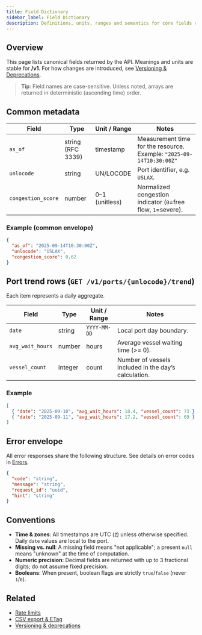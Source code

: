 ```yaml
---
title: Field Dictionary
sidebar_label: Field Dictionary
description: Definitions, units, ranges and semantics for core fields returned by the PortPulse API v1.
---
```


## Overview
This page lists canonical fields returned by the API. Meanings and units are stable for **/v1**. For how changes are introduced, see [Versioning & Deprecations](/docs/Guides/versioning).

> **Tip**: Field names are case-sensitive. Unless noted, arrays are returned in deterministic (ascending time) order.

## Common metadata
| Field | Type | Unit / Range | Notes |
|---|---|---|---|
| `as_of` | string (RFC 3339) | timestamp | Measurement time for the resource. Example: `"2025-09-14T10:30:00Z"` |
| `unlocode` | string | UN/LOCODE | Port identifier, e.g. `USLAX`. |
| `congestion_score` | number | 0–1 (unitless) | Normalized congestion indicator (`0`=free flow, `1`=severe). |

### Example (common envelope)
```json
{
  "as_of": "2025-09-14T10:30:00Z",
  "unlocode": "USLAX",
  "congestion_score": 0.62
}
```

## Port trend rows (`GET /v1/ports/{unlocode}/trend`)
Each item represents a daily aggregate.

| Field | Type | Unit / Range | Notes |
|---|---|---|---|
| `date` | string | `YYYY-MM-DD` | Local port day boundary. |
| `avg_wait_hours` | number | hours | Average vessel waiting time (>= 0). |
| `vessel_count` | integer | count | Number of vessels included in the day’s calculation. |

### Example
```json
[
  { "date": "2025-09-10", "avg_wait_hours": 18.4, "vessel_count": 73 },
  { "date": "2025-09-11", "avg_wait_hours": 17.2, "vessel_count": 69 }
]
```

## Error envelope
All error responses share the following structure. See details on error codes in [Errors](/docs/errors).

```json
{
  "code": "string",
  "message": "string",
  "request_id": "uuid",
  "hint": "string"
}
```

## Conventions
- **Time & zones**: All timestamps are UTC (`Z`) unless otherwise specified. Daily `date` values are local to the port.
- **Missing vs. null**: A missing field means "not applicable"; a present `null` means "unknown" at the time of computation.
- **Numeric precision**: Decimal fields are returned with up to 3 fractional digits; do not assume fixed precision.
- **Booleans**: When present, boolean flags are strictly `true`/`false` (never `1`/`0`).

## Related
- [Rate limits](/docs/Guides/rate-limits)
- [CSV export & ETag](/docs/csv-etag)
- [Versioning & deprecations](/docs/Guides/versioning)
